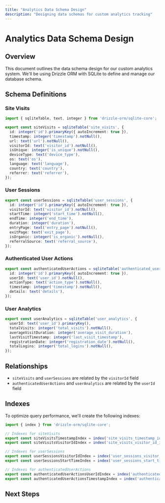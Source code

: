 ```yaml
---
title: "Analytics Data Schema Design"
description: "Designing data schemas for custom analytics tracking"
---
```


# Analytics Data Schema Design

## Overview

This document outlines the data schema design for our custom analytics system. We'll be using Drizzle ORM with SQLite to define and manage our database schema.

## Schema Definitions

### Site Visits

```typescript
import { sqliteTable, text, integer } from 'drizzle-orm/sqlite-core';

export const siteVisits = sqliteTable('site_visits', {
  id: integer('id').primaryKey({ autoIncrement: true }),
  timestamp: integer('timestamp').notNull(),
  url: text('url').notNull(),
  visitorId: text('visitor_id').notNull(),
  isUnique: integer('is_unique').notNull(),
  deviceType: text('device_type'),
  os: text('os'),
  language: text('language'),
  country: text('country'),
  referrer: text('referrer'),
});
```

### User Sessions

```typescript
export const userSessions = sqliteTable('user_sessions', {
  id: integer('id').primaryKey({ autoIncrement: true }),
  visitorId: text('visitor_id').notNull(),
  startTime: integer('start_time').notNull(),
  endTime: integer('end_time'),
  duration: integer('duration'),
  entryPage: text('entry_page').notNull(),
  exitPage: text('exit_page'),
  isOrganic: integer('is_organic').notNull(),
  referralSource: text('referral_source'),
});
```

### Authenticated User Actions

```typescript
export const authenticatedUserActions = sqliteTable('authenticated_user_actions', {
  id: integer('id').primaryKey({ autoIncrement: true }),
  userId: text('user_id').notNull(),
  actionType: text('action_type').notNull(),
  timestamp: integer('timestamp').notNull(),
  details: text('details'),
});
```

### User Analytics

```typescript
export const userAnalytics = sqliteTable('user_analytics', {
  userId: text('user_id').primaryKey(),
  totalVisits: integer('total_visits').notNull(),
  averageVisitDuration: integer('average_visit_duration'),
  lastVisitTimestamp: integer('last_visit_timestamp'),
  registrationDate: integer('registration_date').notNull(),
  totalLogins: integer('total_logins').notNull(),
});
```

## Relationships

- `siteVisits` and `userSessions` are related by the `visitorId` field
- `authenticatedUserActions` and `userAnalytics` are related by the `userId` field

## Indexes

To optimize query performance, we'll create the following indexes:

```typescript
import { index } from 'drizzle-orm/sqlite-core';

// Indexes for siteVisits
export const siteVisitsTimestampIndex = index('site_visits_timestamp_idx').on(siteVisits.timestamp);
export const siteVisitsVisitorIdIndex = index('site_visits_visitor_id_idx').on(siteVisits.visitorId);

// Indexes for userSessions
export const userSessionsVisitorIdIndex = index('user_sessions_visitor_id_idx').on(userSessions.visitorId);
export const userSessionsStartTimeIndex = index('user_sessions_start_time_idx').on(userSessions.startTime);

// Indexes for authenticatedUserActions
export const authenticatedUserActionsUserIdIndex = index('authenticated_user_actions_user_id_idx').on(authenticatedUserActions.userId);
export const authenticatedUserActionsTimestampIndex = index('authenticated_user_actions_timestamp_idx').on(authenticatedUserActions.timestamp);
```

## Next Steps

<Cards>
  <Card 
    title="Tracking Implementation" 
    href="/docs/analytics/tracking-implementation"
    description="Implementing core tracking functions based on the schema" 
  />
  <Card 
    title="Query Optimization" 
    href="/docs/analytics/query-optimization"
    description="Optimizing database queries for analytics data retrieval" 
  />
  <Card 
    title="Data Migration" 
    href="/docs/analytics/data-migration"
    description="Strategies for migrating existing data to the new schema" 
  />
</Cards>